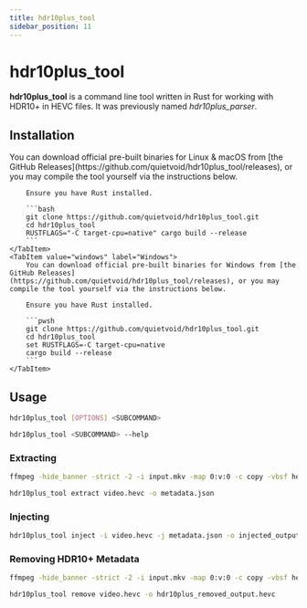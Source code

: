 ```yaml
---
title: hdr10plus_tool
sidebar_position: 11
---
```



# hdr10plus_tool

**hdr10plus_tool** is a command line tool written in Rust for working with HDR10+ in HEVC files. It was previously named *hdr10plus_parser*.

## Installation

<Tabs>
    <TabItem value="unixlike" label="Linux & macOS">
        You can download official pre-built binaries for Linux & macOS from [the GitHub Releases](https://github.com/quietvoid/hdr10plus_tool/releases), or you may compile the tool yourself via the instructions below.

        Ensure you have Rust installed.

        ```bash
        git clone https://github.com/quietvoid/hdr10plus_tool.git
        cd hdr10plus_tool
        RUSTFLAGS="-C target-cpu=native" cargo build --release
        ```
    </TabItem>
    <TabItem value="windows" label="Windows">
        You can download official pre-built binaries for Windows from [the GitHub Releases](https://github.com/quietvoid/hdr10plus_tool/releases), or you may compile the tool yourself via the instructions below.

        Ensure you have Rust installed.

        ```pwsh
        git clone https://github.com/quietvoid/hdr10plus_tool.git
        cd hdr10plus_tool
        set RUSTFLAGS=-C target-cpu=native 
        cargo build --release
        ```
    </TabItem>
</Tabs>

## Usage

```bash title="General usage"
hdr10plus_tool [OPTIONS] <SUBCOMMAND>
```
```bash title="Get more options for a subcommand"
hdr10plus_tool <SUBCOMMAND> --help
```
### Extracting
```bash title="Extract using FFmpeg pipe (Recommended)"
ffmpeg -hide_banner -strict -2 -i input.mkv -map 0:v:0 -c copy -vbsf hevc_mp4toannexb -f hevc - | hdr10plus_tool extract -o metadata.json -
```
```bash title="Extract from raw bitstream"
hdr10plus_tool extract video.hevc -o metadata.json
```
### Injecting

```bash title="Inject to raw bitstream"
hdr10plus_tool inject -i video.hevc -j metadata.json -o injected_output.hevc
```
### Removing HDR10+ Metadata

```bash title="Remove using FFmpeg pipe (Recommended)"
ffmpeg -hide_banner -strict -2 -i input.mkv -map 0:v:0 -c copy -vbsf hevc_mp4toannexb -f hevc - | hdr10plus_tool remove -
```
```bash title="Remove from raw bitstream"
hdr10plus_tool remove video.hevc -o hdr10plus_removed_output.hevc
```